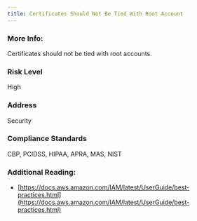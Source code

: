 ```yaml
---
title: Certificates Should Not Be Tied With Root Account
---
```


### More Info:

Certificates should not be tied with root accounts.

### Risk Level

High

### Address

Security

### Compliance Standards

CBP, PCIDSS, HIPAA, APRA, MAS, NIST

### Additional Reading:

- [https://docs.aws.amazon.com/IAM/latest/UserGuide/best-practices.html](https://docs.aws.amazon.com/IAM/latest/UserGuide/best-practices.html)

